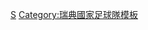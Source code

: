 {{國家隊
 | name      = 2008年歐洲足球錦標賽瑞典參賽名單
 | bg        = #FFF01C
 | fg        = #005B99
 | bordercolor = #005B99
 | country   = 瑞典
 | flag      = Sweden
 | comp link = 2008年歐洲足球錦標賽
 | comp      = 2008年-{zh-hans:欧洲足球锦标赛;zh-hk:歐洲國家盃;zh-tw:歐洲足球錦標賽;}-
 | p1        = [[安迪亞斯·伊薩臣|-{zh-hans:伊萨克松;zh-hk:伊薩臣;zh-tw:伊薩克森;}-]]
 | p2        = [[米卡埃尔·尼尔松_(1978年)|-{zh-hans:米卡埃尔·尼尔松;zh-hk:米高·尼路臣;zh-tw:米卡埃爾·尼爾松;}-]]
 | p3        = [[奧洛夫·梅爾貝里|-{zh-hans:梅尔贝里;zh-hk:美爾保;zh-tw:梅爾貝里;}-]]
 | p4        = [[彼得·汉松|-{zh-hans:彼得·汉松;zh-hk:彼得·漢臣;zh-tw:彼得·漢森;}-]]
 | p5        = [[弗雷德里克·斯托爾|-{zh-hans:斯图尔;zh-hk:史度爾;zh-tw:斯圖爾;}-]]
 | p6        = [[托比亞斯·林德羅特|-{zh-hans:林德罗特;zh-hk:連達羅夫;zh-tw:林德羅特;}-]]
 | p7        = [[尼克拉斯·亚历山大松|-{zh-hans:亚历山大松;zh-hk:亞歷山達臣;zh-tw:阿萊桑德森;}-]]
 | p8        = [[安達斯·史雲遜|-{zh-hans:安德斯·斯文森;zh-hk:安達斯·史雲遜;zh-tw:安德斯·斯文森;}-]]
 | p9        = [[弗雷德里克·永貝里|-{zh-hans:永贝里;zh-hk:龍格堡;zh-tw:永貝里;}-]] [[File:Captain sports.svg|10px|link=隊長 (足球)|alt=队长]]
 | p10       = [[茲拉坦·伊布拉希莫維奇|-{zh-hans:伊布拉希莫维奇;zh-hk:伊巴謙莫域;zh-tw:伊布拉希莫維奇;}-]]
 | p11       = [[約翰·艾曼達|-{zh-hans:埃尔曼德;zh-hk:艾文達;zh-tw:艾曼達;}-]]
 | p12       = [[拉米·沙班|-{zh-hans:沙班;zh-hk:沙賓;zh-tw:沙班;}-]]
 | p13       = [[約翰·維蘭德|-{zh-hans:维兰德;zh-hk:韋蘭特;zh-tw:維蘭德;}-]]
 | p14       = [[丹尼爾·馬斯托羅維奇|-{zh-hans:马伊斯托洛维奇;zh-hk:馬斯杜奴域;zh-tw:馬伊斯托洛維奇;}-]]
 | p15       = [[安德烈斯·格蘭奎斯特|-{zh-cn:格兰奎斯特;zh-tw:格蘭奎斯特;zh-hk:格蘭基斯;}-]]
 | p16       = [[基姆·謝爾斯特倫|-{zh-hans:谢尔斯特伦;zh-hk:卡斯唐;zh-tw:謝爾斯特倫;}-]]
 | p17       = [[亨里克·拉松|-{zh-hans:亨里克·拉松;zh-hk:軒歷·拿臣;zh-tw:亨裡克·拉爾森;}-]]
 | p18       = [[施巴斯坦·拿臣|-{zh-hans:塞巴斯蒂安·拉尔森;zh-hk:施巴斯坦·拿臣;zh-tw:塞巴斯蒂安·拉爾森;}-]]
 | p19       = [[丹尼爾·安德森|-{zh-hans:丹尼尔·安德森;zh-hk:丹尼爾·安達臣;zh-tw:丹尼爾·安德森;}-]]
 | p20       = [[马库斯·阿尔贝克|-{zh-hans:阿尔贝克;zh-hk:柯碧克;zh-tw:阿爾貝克;}-]]
 | p21       = [[克里斯蒂安·威廉松|-{zh-hans:威廉松;zh-hk:韋希臣;zh-tw:威廉松;}-]]
 | p22       = [[马库斯·罗森贝里|-{zh-hans:罗森贝里;zh-hk:羅辛保;zh-tw:羅森貝里;}-]]
 | p23       = [[米卡埃爾·多爾辛|-{zh-hans:多尔辛;zh-hk:多辛;zh-tw:多爾辛;}-]]
 | coach     = [[拉爾斯·拉德貝克|-{zh-hans:拉德贝克;zh-hk:拿格碧克;zh-tw:拉德貝克;}-]]
}}<noinclude>
{{collapsible option}}
[[Category:2008年歐洲足球錦標賽參賽名單模板|S]]
[[Category:瑞典國家足球隊模板]]
</noinclude>